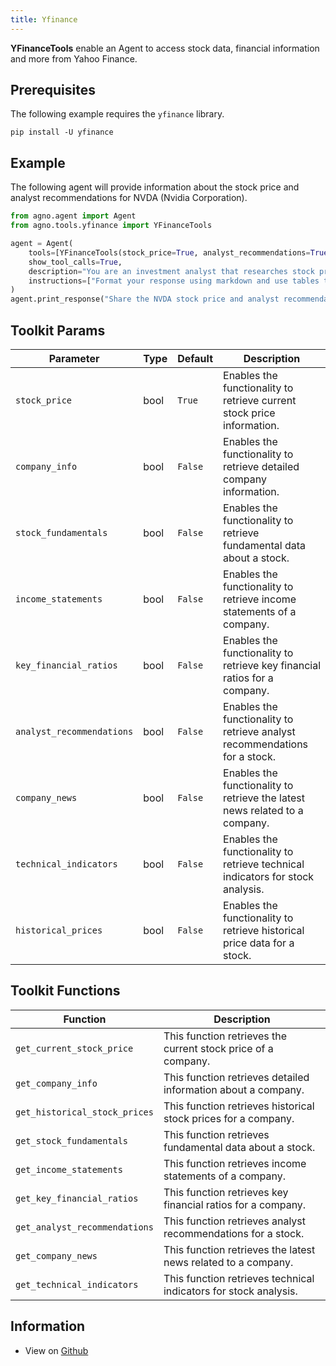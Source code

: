 ```yaml
---
title: Yfinance
---
```


**YFinanceTools** enable an Agent to access stock data, financial information and more from Yahoo Finance.

## Prerequisites

The following example requires the `yfinance` library.

```shell
pip install -U yfinance
```

## Example

The following agent will provide information about the stock price and analyst recommendations for NVDA (Nvidia Corporation).

```python cookbook/tools/yfinance_tools.py
from agno.agent import Agent
from agno.tools.yfinance import YFinanceTools

agent = Agent(
    tools=[YFinanceTools(stock_price=True, analyst_recommendations=True, stock_fundamentals=True)],
    show_tool_calls=True,
    description="You are an investment analyst that researches stock prices, analyst recommendations, and stock fundamentals.",
    instructions=["Format your response using markdown and use tables to display data where possible."],
)
agent.print_response("Share the NVDA stock price and analyst recommendations", markdown=True)

```

## Toolkit Params

| Parameter | Type | Default | Description |
|-----------|------|---------|-------------|
| `stock_price` | bool | `True` | Enables the functionality to retrieve current stock price information. |
| `company_info` | bool | `False` | Enables the functionality to retrieve detailed company information. |
| `stock_fundamentals` | bool | `False` | Enables the functionality to retrieve fundamental data about a stock. |
| `income_statements` | bool | `False` | Enables the functionality to retrieve income statements of a company. |
| `key_financial_ratios` | bool | `False` | Enables the functionality to retrieve key financial ratios for a company. |
| `analyst_recommendations` | bool | `False` | Enables the functionality to retrieve analyst recommendations for a stock. |
| `company_news` | bool | `False` | Enables the functionality to retrieve the latest news related to a company. |
| `technical_indicators` | bool | `False` | Enables the functionality to retrieve technical indicators for stock analysis. |
| `historical_prices` | bool | `False` | Enables the functionality to retrieve historical price data for a stock. |

## Toolkit Functions

| Function | Description |
|----------|-------------|
| `get_current_stock_price` | This function retrieves the current stock price of a company. |
| `get_company_info` | This function retrieves detailed information about a company. |
| `get_historical_stock_prices` | This function retrieves historical stock prices for a company. |
| `get_stock_fundamentals` | This function retrieves fundamental data about a stock. |
| `get_income_statements` | This function retrieves income statements of a company. |
| `get_key_financial_ratios` | This function retrieves key financial ratios for a company. |
| `get_analyst_recommendations` | This function retrieves analyst recommendations for a stock. |
| `get_company_news` | This function retrieves the latest news related to a company. |
| `get_technical_indicators` | This function retrieves technical indicators for stock analysis. |

## Information

- View on [Github](https://github.com/phidatahq/agno/blob/main/libs/agno/agno/tools/yfinance.py)
